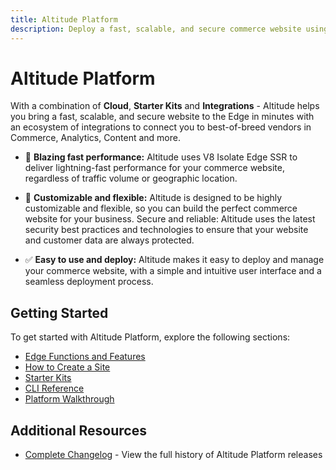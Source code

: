 ```yaml
---
title: Altitude Platform
description: Deploy a fast, scalable, and secure commerce website using JAMStack and Edge SSR.
---
```


# Altitude Platform

With a combination of **Cloud**, **Starter Kits** and **Integrations** - Altitude helps you bring a fast, scalable, and secure website to the Edge in minutes with an ecosystem of integrations to connect you to best-of-breed vendors in Commerce, Analytics, Content and more.

- 🚀 **Blazing fast performance:** Altitude uses V8 Isolate Edge SSR to deliver lightning-fast performance for your commerce website, regardless of traffic volume or geographic location.

- 🎨 **Customizable and flexible:** Altitude is designed to be highly customizable and flexible, so you can build the perfect commerce website for your business.
Secure and reliable: Altitude uses the latest security best practices and technologies to ensure that your website and customer data are always protected.

- ✅ **Easy to use and deploy:** Altitude makes it easy to deploy and manage your commerce website, with a simple and intuitive user interface and a seamless deployment process.

## Getting Started

To get started with Altitude Platform, explore the following sections:

- [Edge Functions and Features](/docs/cloud/edge/functions)
- [How to Create a Site](/docs/cloud/guides/create-a-site)
- [Starter Kits](/docs/cloud/kits/introduction)
- [CLI Reference](/docs/cloud/reference/cli-commands)
- [Platform Walkthrough](/docs/cloud/walkthrough/sites)

## Additional Resources

- [Complete Changelog](/docs/cloud/changelog) - View the full history of Altitude Platform releases